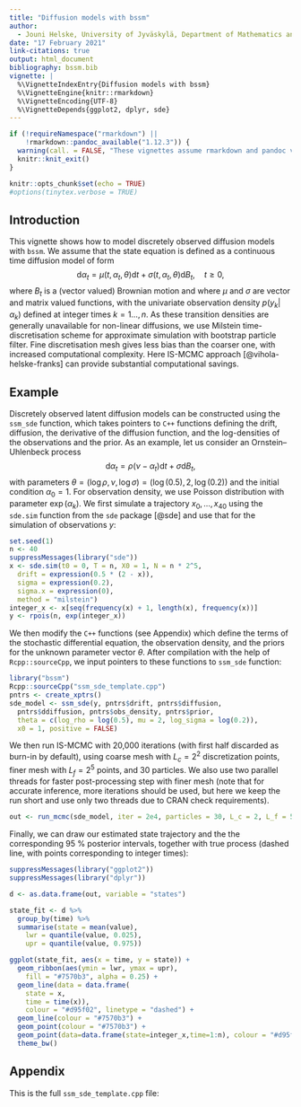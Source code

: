 ```yaml
---
title: "Diffusion models with bssm"
author: 
  - Jouni Helske, University of Jyväskylä, Department of Mathematics and Statistics, Finland
date: "17 February 2021"
link-citations: true
output: html_document
bibliography: bssm.bib
vignette: |
  %\VignetteIndexEntry{Diffusion models with bssm}
  %\VignetteEngine{knitr::rmarkdown}
  %\VignetteEncoding{UTF-8}
  %\VignetteDepends{ggplot2, dplyr, sde}
---
```


```r
if (!requireNamespace("rmarkdown") ||
    !rmarkdown::pandoc_available("1.12.3")) {
  warning(call. = FALSE, "These vignettes assume rmarkdown and pandoc version 1.12.3. These were not found. Older versions will not work.")
  knitr::knit_exit()
}
```



```r
knitr::opts_chunk$set(echo = TRUE)
#options(tinytex.verbose = TRUE)
```



## Introduction

This vignette shows how to model discretely observed diffusion models with `bssm`. 
We assume that the state equation is defined as a continuous time diffusion model of form
$$
\textrm{d} \alpha_t =
\mu(t, \alpha_t,\theta) \textrm{d} t +
\sigma(t, \alpha_t, \theta) \textrm{d} B_t, \quad t\geq0,
$$
where $B_t$ is a (vector valued) Brownian motion and where $\mu$ and $\sigma$ are vector and matrix valued functions, with the univariate observation density $p(y_k | \alpha_k)$ defined at integer times $k=1\ldots,n$. As these transition densities are generally unavailable for non-linear diffusions, we use Milstein time-discretisation scheme for approximate simulation with bootstrap particle filter. Fine discretisation mesh gives less bias than the coarser one, with increased computational complexity. Here IS-MCMC approach [@vihola-helske-franks] can provide substantial computational savings.

## Example

Discretely observed latent diffusion models can be constructed using the `ssm_sde` function, which takes pointers to `C++` functions defining the drift, diffusion, the derivative of the diffusion function, and the log-densities of the observations and the prior. As an example, let us consider an Ornstein–Uhlenbeck process
$$
\textrm{d} \alpha_t = \rho (\nu - \alpha_t) \textrm{d} t + \sigma \textrm{d} B_t,
$$
with parameters $\theta = (\log\rho, \nu, \log\sigma) = (\log(0.5), 2, \log(0.2))$ and the initial condition $\alpha_0 = 1$. For observation density, we use Poisson distribution with parameter $\exp(\alpha_k)$. We first simulate a trajectory $x_0, \ldots, x_{40}$ using the `sde.sim` function from the `sde` package [@sde] and use that for the simulation of observations $y$:
```r
set.seed(1)
n <- 40
suppressMessages(library("sde"))
x <- sde.sim(t0 = 0, T = n, X0 = 1, N = n * 2^5,
  drift = expression(0.5 * (2 - x)),
  sigma = expression(0.2),
  sigma.x = expression(0),
  method = "milstein")
integer_x <- x[seq(frequency(x) + 1, length(x), frequency(x))]
y <- rpois(n, exp(integer_x))
```

We then modify the `C++` functions (see Appendix) which define the terms of the stochastic differential equation, the observation density, and the priors for the unknown parameter vector $\theta$. After compilation with the help of `Rcpp::sourceCpp`, we input pointers to these functions to `ssm_sde` function:
```r
library("bssm")
Rcpp::sourceCpp("ssm_sde_template.cpp")
pntrs <- create_xptrs()
sde_model <- ssm_sde(y, pntrs$drift, pntrs$diffusion, 
  pntrs$ddiffusion, pntrs$obs_density, pntrs$prior, 
  theta = c(log_rho = log(0.5), mu = 2, log_sigma = log(0.2)),
  x0 = 1, positive = FALSE)
```

We then run IS-MCMC with 20,000 iterations (with first half discarded as burn-in by default), using coarse mesh with $L_c=2^2$ discretization points, finer mesh with $L_f=2^5$ points, and 30 particles. We also use two parallel threads for faster post-processing step with finer mesh (note that for accurate inference, more iterations should be used, but here we keep the run short and use only two threads due to CRAN check requirements).
```r
out <- run_mcmc(sde_model, iter = 2e4, particles = 30, L_c = 2, L_f = 5, threads = 2)
```

Finally, we can draw our estimated state trajectory and the the corresponding 95 % posterior intervals, together with true process (dashed line, with points corresponding to integer times):

```r
suppressMessages(library("ggplot2"))
suppressMessages(library("dplyr"))

d <- as.data.frame(out, variable = "states")

state_fit <- d %>% 
  group_by(time) %>%
  summarise(state = mean(value), 
    lwr = quantile(value, 0.025), 
    upr = quantile(value, 0.975))

ggplot(state_fit, aes(x = time, y = state)) + 
  geom_ribbon(aes(ymin = lwr, ymax = upr), 
    fill = "#7570b3", alpha = 0.25) +
  geom_line(data = data.frame(
    state = x, 
    time = time(x)), 
    colour = "#d95f02", linetype = "dashed") +
  geom_line(colour = "#7570b3") +
  geom_point(colour = "#7570b3") +
  geom_point(data=data.frame(state=integer_x,time=1:n), colour = "#d95f02") +
  theme_bw()
```

## Appendix

This is the full `ssm_sde_template.cpp` file:

```Rcpp
```
